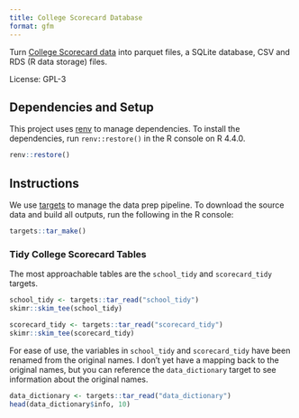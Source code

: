```yaml
---
title: College Scorecard Database
format: gfm
---
```


Turn [College Scorecard data](https://collegescorecard.ed.gov/data/) into parquet files, a SQLite database, CSV and RDS (R data storage) files.

License: GPL-3

## Dependencies and Setup

This project uses [renv](https://rstudio.github.io/renv) to manage dependencies. To install the dependencies, run `renv::restore()` in the R console on R 4.4.0.

```r
renv::restore()
```

## Instructions

We use [targets](https://docs.ropensci.org/targets/) to manage the data prep pipeline. To download the source data and build all outputs, run the following in the R console:

```r
targets::tar_make()
```

### Tidy College Scorecard Tables

The most approachable tables are the `school_tidy` and `scorecard_tidy` targets.

```r
school_tidy <- targets::tar_read("school_tidy")
skimr::skim_tee(school_tidy)
```

```r
scorecard_tidy <- targets::tar_read("scorecard_tidy")
skimr::skim_tee(scorecard_tidy)
```

For ease of use, the variables in `school_tidy` and `scorecard_tidy` have been renamed from the original names. I don't yet have a mapping back to the original names, but you can reference the `data_dictionary` target to see information about the original names.

```r
data_dictionary <- targets::tar_read("data_dictionary")
head(data_dictionary$info, 10)
```
